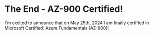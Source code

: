 # The End - AZ-900 Certified!

I'm excited to announce that on May 25th, 2024 I am finally certified in Microsoft Certified: Azure Fundamentals (AZ-900)!